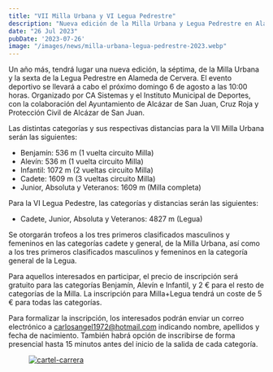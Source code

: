 ```yaml
---
title: "VII Milla Urbana y VI Legua Pedrestre"
description: "Nueva edición de la Milla Urbana y Legua Pedrestre en Alameda de Cervera"
date: "26 Jul 2023"
pubDate: '2023-07-26'
image: "/images/news/milla-urbana-legua-pedrestre-2023.webp"
---
```


Un año más, tendrá lugar una nueva edición, la séptima, de la Milla Urbana y la sexta de la Legua Pedrestre en Alameda de Cervera. El evento deportivo se llevará a cabo el próximo domingo 6 de agosto a las 10:00 horas. Organizado por CA Sistemas y el Instituto Municipal de Deportes, con la colaboración del Ayuntamiento de Alcázar de San Juan, Cruz Roja y Protección Civil de Alcázar de San Juan.

Las distintas categorías y sus respectivas distancias para la VII Milla Urbana serán las siguientes:

 <ul class='px-5 space-y-1 list-disc list-inside'>
    <li>Benjamín: 536 m (1 vuelta circuito Milla)</li>
    <li>Alevín: 536 m (1 vuelta circuito Milla)</li>
    <li>Infantil: 1072 m (2 vueltas circuito Milla)</li>
    <li>Cadete: 1609 m (3 vueltas circuito Milla)</li>
    <li>Junior, Absoluta y Veteranos: 1609 m (Milla completa)</li>
  </ul>

Para la VI Legua Pedestre, las categorías y distancias serán las siguientes:
  <ul class='px-5 space-y-1 list-disc list-inside '>
    <li>Cadete, Junior, Absoluta y Veteranos: 4827 m (Legua)</li>
  </ul>

Se otorgarán trofeos a los tres primeros clasificados masculinos y femeninos en las categorías cadete y general, de la Milla Urbana, así como a los tres primeros clasificados masculinos y femeninos en la categoría general de la Legua.

Para aquellos interesados en participar, el precio de inscripción será gratuito para las categorías Benjamín, Alevín e Infantil, y 2 € para el resto de categorías de la Milla. La inscripción para Milla+Legua tendrá un coste de 5 € para todas las categorías.

Para formalizar la inscripción, los interesados podrán enviar un correo electrónico a <FontBold className="text-secondary"><a href='mailto:carlosangel1972@hotmail.com'>carlosangel1972@hotmail.com</a></FontBold> indicando nombre, apellidos y fecha de nacimiento. También habrá opción de inscribirse de forma presencial hasta 15 minutos antes del inicio de la salida de cada categoría.


  <figure class="rounded shadow-lg shadow-gray-400 bg-gray-800 max-w-auto lg:max-w-xl mx-auto">
  <a href='/images/news/milla-urbana-legua-pedrestre-2023.webp' target="_blank"
							rel="noopener noreferrer">
    <img
      src='/images/news/milla-urbana-legua-pedrestre-2023.webp'
      alt='cartel-carrera'
      class="rounded max-w-auto mt-14"
    />
    </a>
  </figure>
